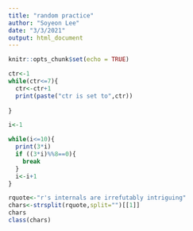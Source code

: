 ```yaml
---
title: "random practice"
author: "Soyeon Lee"
date: "3/3/2021"
output: html_document
---
```


```r
knitr::opts_chunk$set(echo = TRUE)
```

```r
ctr<-1
while(ctr<=7){
  ctr<-ctr+1
  print(paste("ctr is set to",ctr))
  
}
```
```r
i<-1

while(i<=10){
  print(3*i)
  if ((3*i)%%8==0){
    break
  }
  i<-i+1
}
```
```r
rquote<-"r's internals are irrefutably intriguing"
chars<-strsplit(rquote,split="")[[1]]
chars
class(chars)
```


